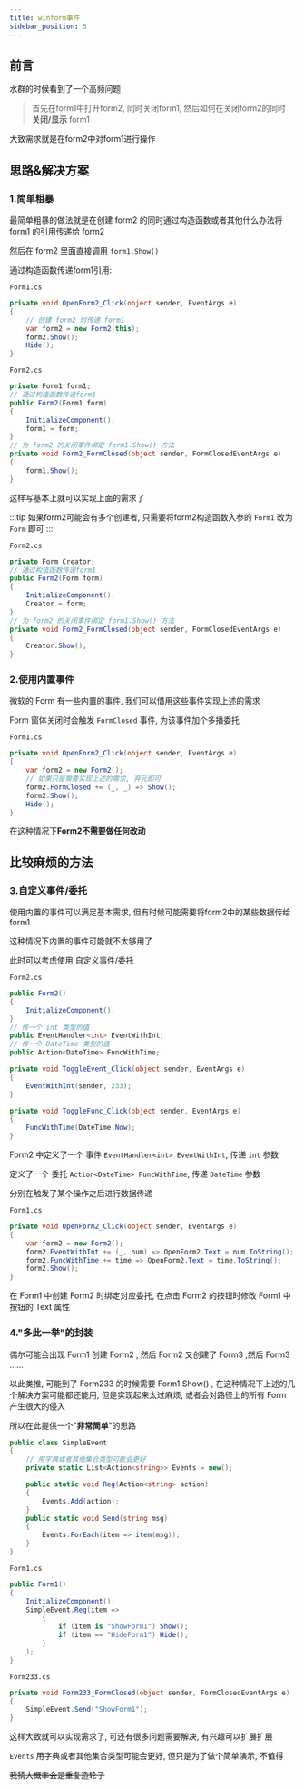 ```yaml
---
title: winform事件
sidebar_position: 5
---
```


## 前言

水群的时候看到了一个高频问题

> 首先在form1中打开form2, 同时关闭form1, 然后如何在关闭form2的同时 **关闭/显示** form1

大致需求就是在form2中对form1进行操作

## 思路&解决方案

### 1.简单粗暴

最简单粗暴的做法就是在创建 form2 的同时通过构造函数或者其他什么办法将 form1 的引用传递给 form2

然后在 form2 里面直接调用 `form1.Show()`

通过构造函数传递form1引用:

`Form1.cs`
```csharp
private void OpenForm2_Click(object sender, EventArgs e)
{
    // 创建 form2 时传递 form1
    var form2 = new Form2(this);
    form2.Show();
    Hide();
}
```
`Form2.cs`
```csharp
private Form1 form1;
// 通过构造函数传递form1
public Form2(Form1 form)
{
    InitializeComponent();
    form1 = form;
}
// 为 form2 的关闭事件绑定 form1.Show() 方法
private void Form2_FormClosed(object sender, FormClosedEventArgs e)
{
    form1.Show();
}
```

这样写基本上就可以实现上面的需求了

:::tip
如果form2可能会有多个创建者, 只需要将form2构造函数入参的 `Form1` 改为 `Form` 即可
:::

`Form2.cs`
```csharp
private Form Creator;
// 通过构造函数传递form1
public Form2(Form form)
{
    InitializeComponent();
    Creator = form;
}
// 为 form2 的关闭事件绑定 form1.Show() 方法
private void Form2_FormClosed(object sender, FormClosedEventArgs e)
{
    Creator.Show();
}
```

### 2.使用内置事件

微软的 Form 有一些内置的事件, 我们可以借用这些事件实现上述的需求

Form 窗体关闭时会触发 `FormClosed` 事件, 为该事件加个多播委托

`Form1.cs`
```csharp
private void OpenForm2_Click(object sender, EventArgs e)
{
    var form2 = new Form2();
    // 如果只是需要实现上述的需求, 弃元即可
    form2.FormClosed += (_, _) => Show();
    form2.Show();
    Hide();
}
```

在这种情况下**Form2不需要做任何改动**

## 比较麻烦的方法

### 3.自定义事件/委托

使用内置的事件可以满足基本需求, 但有时候可能需要将form2中的某些数据传给form1

这种情况下内置的事件可能就不太够用了

此时可以考虑使用 自定义事件/委托

`Form2.cs`
```csharp
public Form2()
{
    InitializeComponent();
}
// 传一个 int 类型的值
public EventHandler<int> EventWithInt;
// 传一个 DateTime 类型的值
public Action<DateTime> FuncWithTime;

private void ToggleEvent_Click(object sender, EventArgs e)
{
    EventWithInt(sender, 233);
}

private void ToggleFunc_Click(object sender, EventArgs e)
{
    FuncWithTime(DateTime.Now);
}
```

Form2 中定义了一个 事件 `EventHandler<int> EventWithInt`, 传递 `int` 参数

定义了一个 委托 `Action<DateTime> FuncWithTime`, 传递 `DateTime` 参数

分别在触发了某个操作之后进行数据传递

`Form1.cs`
```csharp
private void OpenForm2_Click(object sender, EventArgs e)
{
    var form2 = new Form2();
    form2.EventWithInt += (_, num) => OpenForm2.Text = num.ToString();
    form2.FuncWithTime += time => OpenForm2.Text = time.ToString();
    form2.Show();
}
```

在 Form1 中创建 Form2 时绑定对应委托, 在点击 Form2 的按钮时修改 Form1 中按钮的 Text 属性

### 4."多此一举"的封装

偶尔可能会出现 Form1 创建 Form2 , 然后 Form2 又创建了 Form3 ,然后 Form3 ......

以此类推, 可能到了 Form233 的时候需要 Form1.Show() , 在这种情况下上述的几个解决方案可能都还能用, 但是实现起来太过麻烦, 或者会对路径上的所有 Form 产生很大的侵入

所以在此提供一个"**非常简单**"的思路

```csharp
public class SimpleEvent
{
    // 用字典或者其他集合类型可能会更好
    private static List<Action<string>> Events = new();

    public static void Reg(Action<string> action)
    {
        Events.Add(action);
    }
    public static void Send(string msg)
    {
        Events.ForEach(item => item(msg));
    }
}
```

`Form1.cs`
```csharp
public Form1()
{
    InitializeComponent();
    SimpleEvent.Reg(item =>
        {
            if (item is "ShowForm1") Show();
            if (item == "HideForm1") Hide();
        }
    );
}
```

`Form233.cs`
```csharp
private void Form233_FormClosed(object sender, FormClosedEventArgs e)
{
    SimpleEvent.Send("ShowForm1");
}
```

这样大致就可以实现需求了, 可还有很多问题需要解决, 有兴趣可以扩展扩展

`Events` 用字典或者其他集合类型可能会更好, 但只是为了做个简单演示, 不值得

~~我猜大概率会是重复造轮子~~
